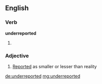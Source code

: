 ==English==

===Verb===
'''underreported'''

# {{past of|underreport}}

===Adjective===
{{en-adj}}

# [[reported|Reported]] as smaller or lesser than reality

[[de:underreported]]
[[mg:underreported]]
